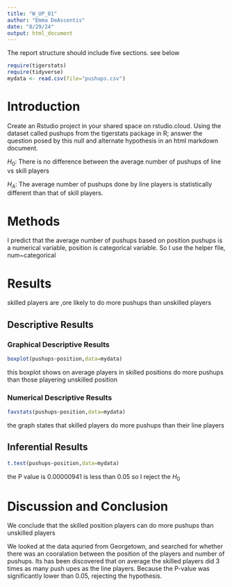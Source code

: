 ```yaml
---
title: "W_UP_01"
author: "Emma DeAscentis"
date: "8/29/24"
output: html_document
---
```




The report structure should include five sections.  see below



```r
require(tigerstats)
require(tidyverse)
mydata <- read.csv(file="pushups.csv")
```

# Introduction

<!--In this section you explain what you are trying to show. Where did the data come from? What is the research or other question you are trying to answer?!-->

Create an Rstudio project in your shared space on rstudio.cloud.  Using the dataset called pushups from the tigerstats package in R; answer the question posed by this null and alternate hypothesis in an html markdown document.

$H_0$: There is no difference between the average number of pushups of line vs skill players

$H_A$: The average number of pushups done by line players is statistically different than that of skill players.

# Methods

<!--Decide on your methods: use "variable analysis" or other appropriate descriptors. Make sure to choose at least one graphical method and at least one numerical method.!-->

I predict that the average number of pushups based on position pushups is a numerical variable, position is categorical variable. 
So I use the helper file, num~categorical

# Results

<!--Divide this section into two sub-sections: One for your descriptive results and one for your inferential results.!-->
skilled players are ,ore likely to do more pushups than unskilled players


## Descriptive Results 



### Graphical Descriptive Results

<!--Graphical results here. Make sure to show your code. Provide appropriate labels for axes, giving units if possible, and provide a good title for the graph, too. Use the graphical results to describe the patterns if any that exist in the data as focused toward the research question!-->

```r
boxplot(pushups~position,data=mydata)
```

this boxplot shows on average players in skilled positions do more pushups than those playering unskilled position

### Numerical Descriptive Results

<!--Numerical results go here. Use the numerical results to describe the patterns if any that exist in the data as focused toward the research question!-->


```r
favstats(pushups~position,data=mydata)
```
the graph states that skilled players do more pushups than their line players

## Inferential Results

<!--State hypothesis clearly. Make sure your discussion of the inferential test covers all the aspects that the test output produces, such as test statistic, p-value etc. Make a decision about the null hypothesis, explain the assumptions on which the selected test/procedure was based, and why the chosen procedure satisfys the assumptions and is appropriate to answer the research question!-->

```r
t.test(pushups~position,data=mydata)
```
the P value is 0.00000941 is less than 0.05 so I reject the $H_0$


# Discussion and Conclusion 
We conclude that the skilled position players can do more pushups than unskilled players

<!--Discussion and conclusion here. If you found a relationship be sure to consider whether the relationship occurs because one of the variavbles causes the other, or whether they perhasps are related for some other reason. Watch the chapter 6 videos from the GeorgeTown videos collection.!-->

We looked at the data aquried from Georgetown, and searched for whether there was an cooralation between the position of the players and number of pushups. Its has been discovered that on average the skilled players did 3 times as many push upes as the line players. Because the P-value was significantly lower than 0.05, rejecting the hypothesis. 
